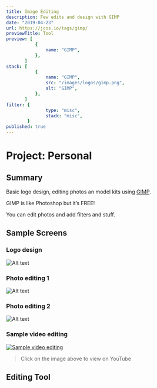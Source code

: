 ```yaml
---
title: Image Editing
description: Few edits and design with GIMP
date: "2019-04-23"
url: https://jcos.io/tags/gimp/
previewTitle: Tool
preview: [
           {
               name: "GIMP",
           },
       ]
stack: [
           {
               name: "GIMP",
               src: "/images/logos/gimp.png",
               alt: "GIMP",
           },
       ]
filter: {
               type: "misc",
               stack: "misc",
        }
published: true
---
```


# Project: Personal


## Summary

Basic logo design, editing photos an model kits using [GIMP](https://www.gimp.org/).

GIMP is like Photoshop but it’s FREE!

You can edit photos and add filters and stuff.


## Sample Screens

### Logo design

![Alt text](https://res.cloudinary.com/langitlupakintoncloud/image/upload/w_800/hugo/jcos.io/logo512x512_ghwawd.png "Logo design")

### Photo editing 1

![Alt text](https://res.cloudinary.com/langitlupakintoncloud/image/upload/v1712385772/projects.jcos.io/intjom0us1agolece8df.png "Photo editing 1")

### Photo editing 2

![Alt text](https://res.cloudinary.com/langitlupakintoncloud/image/upload/v1712386145/projects.jcos.io/bhbgveugmcv2d8mamegb.png "Photo editing 2")

### Sample video editing

[![Sample video editing](https://res.cloudinary.com/langitlupakintoncloud/image/upload/v1712385992/projects.jcos.io/bc3j1uwse3auqa6h2fcp.png)](https://www.youtube.com/watch?v=TECXfuJRlrw "SD Gundam EX-Standard Sinanju speed edit")

> Click on the image above to view on YouTube


## Editing Tool
